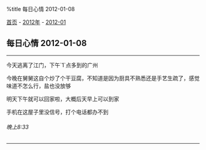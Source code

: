 %title 每日心情 2012-01-08

[[../../../index|首页]] - [[../index|2012年]] - [[index|2012-01]]
==每日心情 2012-01-08==
----
今天逃离了江门，下午`1`点多到的广州

今晚在舅舅这自个炒了个干豆腐，不知道是因为厨具不熟悉还是手艺生疏了，感觉味道不怎么行，盐也没放够

明天下午就可以回家啦，大概后天早上可以到家

手机在这屋子里没信号，打个电话都办不到
======晚上8:33======
----
